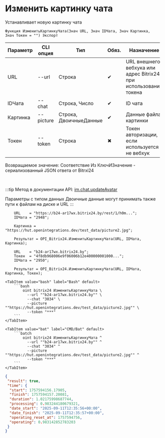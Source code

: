 ﻿---
sidebar_position: 9
description: Изменить картинку чата и другие функции для работы с Bitrix24 в Открытом пакете интеграций - бесплатной open-source библиотеке интеграций для 1С:Предприятие 8, OneScript и CLI
keywords: [1C, 1С, 1С:Предприятие, 1С:Предприятие 8.3, API, Интеграция, Сервисы, Обмен, OneScript, CLI, Bitrix24]
---


# Изменить картинку чата
 Устанавливает новую картинку чата



`Функция ИзменитьКартинкуЧата(Знач URL, Знач IDЧата, Знач Картинка, Знач Токен = "") Экспорт`

  | Параметр | CLI опция | Тип | Обяз. | Назначение |
  |-|-|-|-|-|
  | URL | --url | Строка | &#x2714; | URL внешнего вебхука или адрес Bitrix24 при использовании токена |
  | IDЧата | --chat | Строка, Число | &#x2714; | ID чата |
  | Картинка | --picture | Строка, ДвоичныеДанные | &#x2714; | Данные файла картинки |
  | Токен | --token | Строка | &#x2716; | Токен авторизации, если используется не вебхук |

  
  Возвращаемое значение:   Соответствие Из КлючИЗначение - сериализованный JSON ответа от Bitrxi24

<br/>

:::tip
Метод в документации API: [im.chat.updateAvatar](https://dev.1c-bitrix.ru/learning/course/?COURSE_ID=93&LESSON_ID=12109)

Параметры с типом данных Двоичные данные могут принимать также пути к файлам на диске и URL
:::
<br/>



```bsl title="Пример использования для 1С:Предприятие/OneScript"
    URL    = "https://b24-ar17wx.bitrix24.by/rest/1/h0m...";
    IDЧата = "2948";

    Картинка = "https://hut.openintegrations.dev/test_data/picture2.jpg";

    Результат = OPI_Bitrix24.ИзменитьКартинкуЧата(URL, IDЧата, Картинка);

    URL    = "b24-ar17wx.bitrix24.by";
    Токен  = "4f8db968006e9f06006b12e400000001000...";
    IDЧата = "2950";

    Результат = OPI_Bitrix24.ИзменитьКартинкуЧата(URL, IDЧата, Картинка, Токен);
```
    

 <Tabs>
  
    <TabItem value="bash" label="Bash" default>
        ```bash
            oint bitrix24 ИзменитьКартинкуЧата \
              --url ""b24-ar17wx.bitrix24.by"" \
              --chat "3034" \
              --picture ""https://hut.openintegrations.dev/test_data/picture2.jpg"" \
              --token "***"
        ```
    </TabItem>
  
    <TabItem value="bat" label="CMD/Bat" default>
        ```batch
            oint bitrix24 ИзменитьКартинкуЧата ^
              --url ""b24-ar17wx.bitrix24.by"" ^
              --chat "3034" ^
              --picture ""https://hut.openintegrations.dev/test_data/picture2.jpg"" ^
              --token "***"
        ```
    </TabItem>
</Tabs>


```json title="Результат"
{
 "result": true,
 "time": {
  "start": 1757594156.17905,
  "finish": 1757594157.20081,
  "duration": 1.02175998687744,
  "processing": 0.983244180679321,
  "date_start": "2025-09-11T12:35:56+00:00",
  "date_finish": "2025-09-11T12:35:57+00:00",
  "operating_reset_at": 1757594756,
  "operating": 0.983142852783203
 }
}
```
